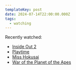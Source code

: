 ```yaml
---
templateKey: post
date: 2024-07-14T22:00:00.000Z
tags:
  - watching
---
```

Recently watched:

* [Inside Out 2](https://letterboxd.com/film/inside-out-2-2024/)
* [Playtime](https://letterboxd.com/film/playtime/)
* [Miss Hokusai](https://letterboxd.com/film/miss-hokusai/)
* [War of the Planet of the Apes](https://letterboxd.com/film/war-for-the-planet-of-the-apes/)